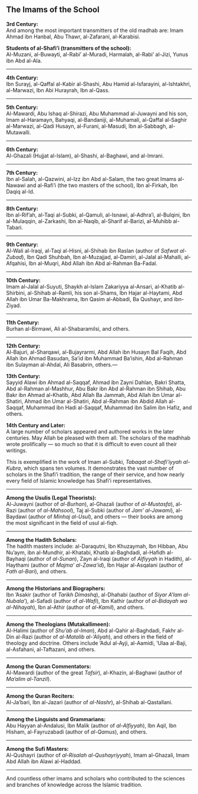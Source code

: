 ## The Imams of the School

**3rd Century:**  
And among the most important transmitters of the old madhab are: Imam Ahmad ibn Hanbal, Abu Thawr, al-Zafarani, al-Karabisi.

**Students of al-Shafi'i (transmitters of the school):**  
Al-Muzani, al-Buwayti, al-Rabi' al-Muradi, Harmalah, al-Rabi' al-Jizi, Yunus ibn Abd al-Ala.

---

**4th Century:**  
Ibn Surayj, al-Qaffal al-Kabir al-Shashi, Abu Hamid al-Isfarayini, al-Ishtakhri, al-Marwazi, Ibn Abi Hurayrah, Ibn al-Qass.

---

**5th Century:**  
Al-Mawardi, Abu Ishaq al-Shirazi, Abu Muhammad al-Juwayni and his son, Imam al-Haramayn, Bahyaqi, al-Bandaniji, al-Muhamali, al-Qaffal al-Saghir al-Marwazi, al-Qadi Husayn, al-Furani, al-Masudi, Ibn al-Sabbagh, al-Mutawalli.

---

**6th Century:**  
Al-Ghazali (Hujjat al-Islam), al-Shashi, al-Baghawi, and al-Imrani.

---

**7th Century:**  
Ibn al-Salah, al-Qazwini, al-Izz ibn Abd al-Salam, the two great Imams al-Nawawi and al-Rafi'i (the two masters of the school), Ibn al-Firkah, Ibn Daqiq al-Id.

---

**8th Century:**  
Ibn al-Rif'ah, al-Taqi al-Subki, al-Qamuli, al-Isnawi, al-Adhra'i, al-Bulqini, Ibn al-Mulaqqin, al-Zarkashi, Ibn al-Naqib, al-Sharif al-Barizi, al-Muhibb al-Tabari.

---

**9th Century:**  
Al-Wali al-Iraqi, al-Taqi al-Hisni, al-Shihab ibn Raslan (author of *Safwat al-Zubad*), Ibn Qadi Shuhbah, Ibn al-Muzajjad, al-Damiri, al-Jalal al-Mahalli, al-Afqahisi, Ibn al-Muqri, Abd Allah ibn Abd al-Rahman Ba-Fadal.

---

**10th Century:**  
Imam al-Jalal al-Suyuti, Shaykh al-Islam Zakariyya al-Ansari, al-Khatib al-Shirbini, al-Shihab al-Ramli, his son al-Shams, Ibn Hajar al-Haytami, Abd Allah ibn Umar Ba-Makhrama, Ibn Qasim al-Abbadi, Ba Qushayr, and ibn-Ziyad.

---

**11th Century:**  
Burhan al-Birmawi, Ali al-Shabaramilsi, and others.

---

**12th Century:**  
 Al-Bajuri, al-Sharqawi, al-Bujayrarmi, Abd Allah ibn Husayn Bal Faqih, Abd Allah ibn Ahmad Basudan, Sa’id ibn Muhammad Ba’ishin, Abd al-Rahman ibn Sulayman al-Ahdal, Ali Basabrin, others.---

**13th Century:**  
Sayyid Alawi ibn Ahmad al-Saqqaf, Ahmad ibn Zayni Dahlan, Bakri Shatta, Abd al-Rahman al-Mashhur, Abu Bakr ibn Abd al-Rahman ibn Shihab, Abu Bakr ibn Ahmad al-Khatib, Abd Allah Ba Jammah, Abd Allah ibn Umar al-Shatiri, Ahmad ibn Umar al-Shatiri, Abd al-Rahman ibn Abdid Allah al-Saqqaf, Muhammad ibn Hadi al-Saqqaf, Muhammad ibn Salim ibn Hafiz, and others.

**14th Century and Later:**  
A large number of scholars appeared and authored works in the later centuries. May Allah be pleased with them all. The scholars of the madhhab wrote prolifically — so much so that it is difficult to even count all their writings.

This is exemplified in the work of Imam al-Subki, *Tabaqat al-Shafi'iyyah al-Kubra*, which spans ten volumes. It demonstrates the vast number of scholars in the Shafi'i tradition, the range of their service, and how nearly every field of Islamic knowledge has Shafi'i representatives.

---

**Among the Usulis (Legal Theorists):**  
Al-Juwayni (author of *al-Burhan*), al-Ghazali (author of *al-Mustasfa*), al-Razi (author of *al-Mahsool*), Taj al-Subki (author of *Jam' al-Jawami*), al-Baydawi (author of *Minhaj al-Usul*), and others — their books are among the most significant in the field of usul al-fiqh.

---

**Among the Hadith Scholars:**  
The hadith masters include: al-Daraqutni, Ibn Khuzaymah, Ibn Hibban, Abu Nu'aym, ibn al-Mundhir, al-Khatabi, Khatib al-Baghdadi, al-Hafidh al-Bayhaqi (author of *al-Sunan*), Zayn al-Iraqi (author of *Alfiyyah* in Hadith), al-Haythami (author of *Majma' al-Zawa'id*), Ibn Hajar al-Asqalani (author of *Fath al-Bari*), and others.

---

**Among the Historians and Biographers:**  
Ibn 'Asakir (author of *Tarikh Dimashq*), al-Dhahabi (author of *Siyar A'lam al-Nubala'*), al-Safadi (author of *al-Wafi*), Ibn Kathir (author of *al-Bidayah wa al-Nihayah*), Ibn al-Athir (author of *al-Kamil*), and others.

---

**Among the Theologians (Mutakallimeen):**  
Al-Halimi (author of *Shu'ab al-Iman*), Abd al-Qahir al-Baghdadi, Fakhr al-Din al-Razi (author of *al-Matalib al-'Aliyah*), and others in the field of theology and doctrine. Others include 'Adul al-Ayji, al-Aamidi, 'Ulaa al-Baji, al-Asfahani, al-Taftazani, and others.

---

**Among the Quran Commentators:**  
Al-Mawardi (author of the great *Tafsir*), al-Khazin, al-Baghawi (author of *Ma'alim al-Tanzil*).

---

**Among the Quran Reciters:**  
Al-Ja'bari, Ibn al-Jazari (author of *al-Nashr*), al-Shihab al-Qastallani.

---

**Among the Linguists and Grammarians:**  
Abu Hayyan al-Andalusi, Ibn Malik (author of *al-Alfiyyah*), Ibn Aqil, Ibn Hisham, al-Fayruzabadi (author of *al-Qamus*), and others.

---

**Among the Sufi Masters:**  
Al-Qushayri (author of *al-Risalah al-Qushayriyyah*), Imam al-Ghazali, Imam Abd Allah ibn Alawi al-Haddad.

---

And countless other imams and scholars who contributed to the sciences and branches of knowledge across the Islamic tradition.
